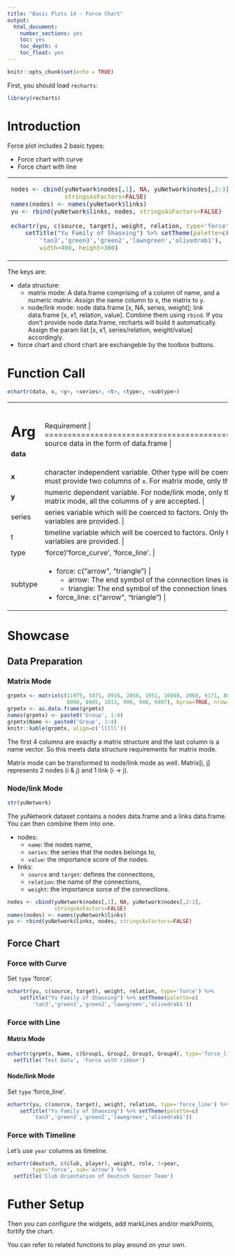 ```yaml
---
title: "Basic Plots 14 - Force Chart"
output: 
  html_document: 
    number_sections: yes
    toc: yes
    toc_depth: 4
    toc_float: yes
---
```


```r
knitr::opts_chunk$set(echo = TRUE)
```

First, you should load `recharts`:
```r
library(recharts)
```

# Introduction

Force plot includes 2 basic types:

- Force chart with curve
- Force chart with line

<table id='intro'>
<tr><td>
```r
nodes <- cbind(yuNetwork$nodes[,1], NA, yuNetwork$nodes[,2:3],
               stringsAsFactors=FALSE)
names(nodes) <- names(yuNetwork$links)
yu <- rbind(yuNetwork$links, nodes, stringsAsFactors=FALSE)

echartr(yu, c(source, target), weight, relation, type='force') %>% 
    setTitle("Yu Family of Shaoxing") %>% setTheme(palette=c(
        'tan3','green3','green2','lawngreen','olivedrab1'), 
        width=400, height=300)
```
</td>
<td>
```r
echartr(yu, c(source, target), weight, relation, type='force_line') %>% 
    setTitle("Yu Family of Shaoxing") %>% setTheme(palette=c(
        'tan3','green3','green2','lawngreen','olivedrab1'), 
        width=400, height=300)
```
</td></tr>
</table>

The keys are:

- data structure:
  - matrix mode: A data.frame comprising of a column of name, and a numeric matrix. Assign the name column to x, the matrix to y.
  - node/link mode: node data.frame [x, NA, series, weight]; link data.frame [x, x1, relation, value]. Combine them using `rbind`. If you don't provide node data.frame, recharts will build it automatically. Assign the param list [x, x1, series/relation, weight/value] accordingly.
- force chart and chord chart are exchangeble by the toolbox buttons.

# Function Call

```r
echartr(data, x, <y>, <series>, <t>, <type>, <subtype>)
```

+--------+--------------------------------------------------------------------+
| Arg    |  Requirement                                                       |
+========+====================================================================+
|**data**| source data in the form of data.frame |
+--------+--------------------------------------------------------------------+
| **x**  | character independent variable. Other type will be coerced to factors. For node/link mode, you must provide two columns of `x`. For matrix mode, only the first column of `x` is accepted. |
+--------+--------------------------------------------------------------------+
| **y**  | numeric dependent variable. For node/link mode, only the first column of `y` is accepted. For matrix mode, all the columns of `y` are accepted. |
+--------+--------------------------------------------------------------------+
| series | series variable which will be coerced to factors. Only the first one is accepted if multiple variables are provided. |
+--------+--------------------------------------------------------------------+
|  t     | timeline variable which will be coerced to factors. Only the first one is accepted if multiple variables are provided. |
+--------+--------------------------------------------------------------------+
| type   | 'force'/'force_curve', 'force_line'. |
+--------+--------------------------------------------------------------------+
| subtype| - force: c("arrow", "triangle") | 
|        |     + arrow: The end symbol of the connection lines is arrow. |
|        |     + triangle: The end symbol of the connection lines is triangle |
|        | - force_line: c("arrow", "triangle")  |
+--------+--------------------------------------------------------------------+

# Showcase

## Data Preparation


### Matrix Mode

```r
grpmtx <- matrix(c(11975, 5871, 8916, 2868, 1951, 10048, 2060, 6171, 8010, 16145,
                   8090, 8045, 1013, 990, 940, 6907), byrow=TRUE, nrow=4)
grpmtx <- as.data.frame(grpmtx)
names(grpmtx) <- paste0('Group', 1:4)
grpmtx$Name <- paste0('Group', 1:4)
knitr::kable(grpmtx, align=c('lllll'))
```

The first 4 columns are exactly a matrix structure and the last column is a name vector. So this meets data structure requirements for matrix mode.

Matrix mode can be transformed to node/link mode as well. Matrix[i, j] represents 2 nodes (i & j) and 1 link (i -> j).

### Node/link Mode

```r
str(yuNetwork)
```

The yuNetwork dataset contains a nodes data.frame and a links data.frame. You can then combine them into one.

- nodes: 
    - `name`: the nodes name, 
    - `series`: the series that the nodes belongs to, 
    - `value`: the importance score of the nodes.
- links: 
    - `source` and `target`: defines the connections, 
    - `relation`: the name of the connections, 
    - `weight`: the importance sorce of the connections.

```r
nodes <- cbind(yuNetwork$nodes[,1], NA, yuNetwork$nodes[,2:3],
               stringsAsFactors=FALSE)
names(nodes) <- names(yuNetwork$links)
yu <- rbind(yuNetwork$links, nodes, stringsAsFactors=FALSE)
```


## Force Chart

### Force with Curve

Set `type` 'force'.

```r
echartr(yu, c(source, target), weight, relation, type='force') %>% 
    setTitle("Yu Family of Shaoxing") %>% setTheme(palette=c(
        'tan3','green3','green2','lawngreen','olivedrab1'))
```

### Force with Line

#### Matrix Mode

```r
echartr(grpmtx, Name, c(Group1, Group2, Group3, Group4), type='force_line') %>% 
  setTitle('Test Data', 'Force with ribbon')
```

#### Node/link Mode

Set `type` 'force_line'.

```r
echartr(yu, c(source, target), weight, relation, type='force_line') %>% 
    setTitle("Yu Family of Shaoxing") %>% setTheme(palette=c(
        'tan3','green3','green2','lawngreen','olivedrab1'))
```


### Force with Timeline

Let's use `year` columns as timeline.

```r
echartr(deutsch, c(club, player), weight, role, t=year,
        type='force', sub='arrow') %>% 
  setTitle('Club Orientation of Deutsch Soccer Team')
```

# Futher Setup

Then you can configure the widgets, add markLines and/or markPoints, fortify the chart.

You can refer to related functions to play around on your own.

